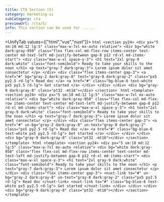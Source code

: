 ```yaml
---
title: CTA Section (5)
category: marketing-ui
subCategory: cta
previewUrl: /cta/5/
info: This section can be used for ......
---
```


<UnifyTab values={["html","vue","nuxt"]}>
    <TabPanel value="html">
    ```html
    <section py24>
        <div px="5 sm:10 md:12 lg:5" class="max-w-7xl mx-auto relative">
            <div bg="white dark:gray-950" class="flex flex-col md-flex-row items-center text-center md-text-left md-justify-between gap-8 p12 rd-xl md-items-start">
                <div class="max-w-xl space-y-3">
                    <h1 text="2xl gray-9 dark:white" class="font-semibold">
                        Ready to take your skills to the noon
                    </h1>
                    <p text="gray-7 dark:gray-3">
                        Lorem ipsum dolor sit amet consectetur
                    </p>
                </div>
                <div class="flex items-center gap-3">
                    <a href="#" bg="gray-2 dark:gray-8" text="gray-8 dark:gray-2" class="px5 py2.5 rd-lg">
                        Read doc
                    </a>
                    <a href="#" class="bg-blue-6 text-white px5 py2.5 rd-lg">
                        Get started
                    </a>
                </div>
            </div>
        </div>
        <div bg="gray-9 dark:gray-8" class="pt32 -mt16"></div>
    </section>
    ```
    </TabPanel>
    <TabPanel value="vue">
    ```html
    <template>
        <section py24>
            <div px="5 sm:10 md:12 lg:5" class="max-w-7xl mx-auto relative">
                <div bg="white dark:gray-950" class="flex flex-col md-flex-row items-center text-center md-text-left md-justify-between gap-8 p12 rd-xl md-items-start">
                    <div class="max-w-xl space-y-3">
                        <h1 text="2xl gray-9 dark:white" class="font-semibold">
                            Ready to take your skills to the noon
                        </h1>
                        <p text="gray-7 dark:gray-3">
                            Lorem ipsum dolor sit amet consectetur
                        </p>
                    </div>
                    <div class="flex items-center gap-3">
                        <a href="#" un-bg="gray-2 dark:gray-8" un-text="gray-8 dark:gray-2" class="px5 py2.5 rd-lg">
                            Read doc
                        </a>
                        <a href="#" class="bg-blue-6 text-white px5 py2.5 rd-lg">
                            Get started
                        </a>
                    </div>
                </div>
            </div>
            <div bg="gray-9 dark:gray-8" class="pt32 -mt16"></div>
        </section>
    </template>
    ```
    </TabPanel>
    <TabPanel value="nuxt">
    ```html
    <template>
        <section py24>
            <div px="5 sm:10 md:12 lg:5" class="max-w-7xl mx-auto relative">
                <div bg="white dark:gray-950" class="flex flex-col md-flex-row items-center text-center md-text-left md-justify-between gap-8 p12 rd-xl md-items-start">
                    <div class="max-w-xl space-y-3">
                        <h1 text="2xl gray-9 dark:white" class="font-semibold">
                            Ready to take your skills to the noon
                        </h1>
                        <p text="gray-7 dark:gray-3">
                            Lorem ipsum dolor sit amet consectetur
                        </p>
                    </div>
                    <div class="flex items-center gap-3">
                        <nuxt-link to="#" un-bg="gray-2 dark:gray-8" un-text="gray-8 dark:gray-2" class="px5 py2.5 rd-lg">
                            Read doc
                        </nuxt-link>
                        <nuxt-link to="#" class="bg-blue-6 text-white px5 py2.5 rd-lg">
                            Get started
                        </nuxt-link>
                    </div>
                </div>
            </div>
            <div bg="gray-9 dark:gray-8" class="pt32 -mt16"></div>
        </section>
    </template>
    ```
    </TabPanel>
</UnifyTab>